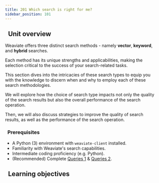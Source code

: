 ```yaml
---
title: 201 Which search is right for me?
sidebar_position: 101
---
```


## <i class="fa-solid fa-chalkboard-user"></i>&nbsp;&nbsp;Unit overview

<!-- import ReactPlayer from 'react-player/lazy'

<ReactPlayer url='https://youtu.be/FU7l5pr2FmU' controls='true'/>
<br/> -->

<!-- :::warning TODO
Intro video here
::: -->

<!-- Provide context for this course, in addition to the concrete learning goals and outcomes. Why would someone want to do this unit? -->

Weaviate offers three distinct search methods - namely **vector**, **keyword**, and **hybrid** searches.

Each method has its unique strengths and applicabilities, making the selection critical to the success of your search-related tasks.

This section dives into the intricacies of these search types to equip you with the knowledge to discern when and why to employ each of these search methodologies.

We will explore how the choice of search type impacts not only the quality of the search results but also the overall performance of the search operation.

Then, we will also discuss strategies to improve the quality of search results, as well as the performance of the search operation.


### <i class="fa-solid fa-clipboard-list-check"></i>&nbsp;&nbsp;Prerequisites

- A Python (3) environment with `weaviate-client` installed.
- Familiarity with Weaviate's search capabilities.
- Intermediate coding proficiency (e.g. Python).
- (Recommended) Complete [Queries 1](../../zero_to_mvp/102_queries_1/index.mdx) & [Queries 2](../../zero_to_mvp/104_queries_2/index.mdx).


## <i class="fa-solid fa-chalkboard-user"></i>&nbsp;&nbsp;Learning objectives


<LearningGoalsExp />


<LearningGoals unitName="which_search"/>


<GiscusDocComment />

